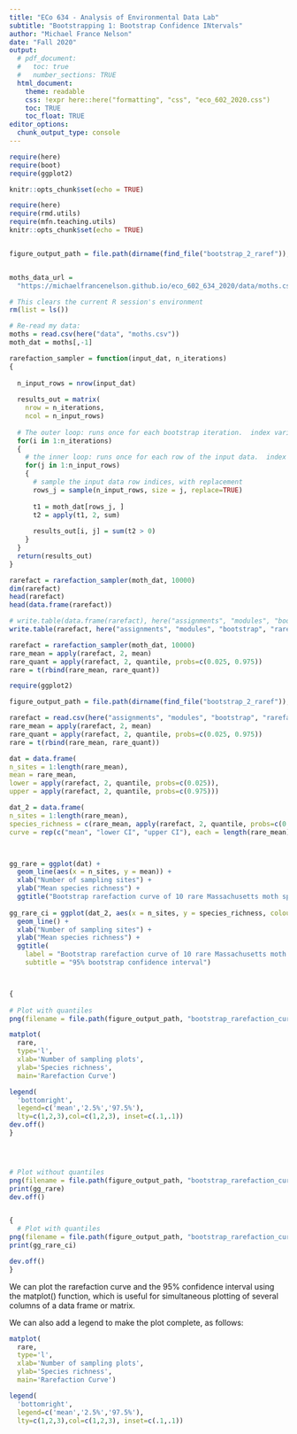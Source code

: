 ```yaml
---
title: "ECo 634 - Analysis of Environmental Data Lab"
subtitle: "Bootstrapping 1: Bootstrap Confidence INtervals"
author: "Michael France Nelson"
date: "Fall 2020"
output:
  # pdf_document:
  #   toc: true
  #   number_sections: TRUE
  html_document:
    theme: readable
    css: !expr here::here("formatting", "css", "eco_602_2020.css")
    toc: TRUE
    toc_float: TRUE
editor_options: 
  chunk_output_type: console
---
```


```r
require(here)
require(boot)
require(ggplot2)

knitr::opts_chunk$set(echo = TRUE)

require(here)
require(rmd.utils)
require(mfn.teaching.utils)
knitr::opts_chunk$set(echo = TRUE)


figure_output_path = file.path(dirname(find_file("bootstrap_2_raref")), "figures")


moths_data_url = 
  "https://michaelfrancenelson.github.io/eco_602_634_2020/data/moths.csv"

```


```r

# This clears the current R session's environment
rm(list = ls())

# Re-read my data:
moths = read.csv(here("data", "moths.csv"))
moth_dat = moths[,-1]

rarefaction_sampler = function(input_dat, n_iterations)
{
  
  n_input_rows = nrow(input_dat)
  
  results_out = matrix(
    nrow = n_iterations,
    ncol = n_input_rows)
  
  # The outer loop: runs once for each bootstrap iteration.  index variable is i
  for(i in 1:n_iterations)
  {
    # the inner loop: runs once for each row of the input data.  index variable is j
    for(j in 1:n_input_rows)
    {
      # sample the input data row indices, with replacement
      rows_j = sample(n_input_rows, size = j, replace=TRUE)
      
      t1 = moth_dat[rows_j, ]
      t2 = apply(t1, 2, sum)
      
      results_out[i, j] = sum(t2 > 0)
    }
  }
  return(results_out)
}

rarefact = rarefaction_sampler(moth_dat, 10000)
dim(rarefact)
head(rarefact)
head(data.frame(rarefact))

# write.table(data.frame(rarefact), here("assignments", "modules", "bootstrap", "rarefact.csv"), col.names = FALSE)
write.table(rarefact, here("assignments", "modules", "bootstrap", "rarefact.csv"), col.names = FALSE, row.names = FALSE, sep = ",")

```



```r
rarefact = rarefaction_sampler(moth_dat, 10000)
rare_mean = apply(rarefact, 2, mean)
rare_quant = apply(rarefact, 2, quantile, probs=c(0.025, 0.975))
rare = t(rbind(rare_mean, rare_quant))
```



```r
require(ggplot2)

figure_output_path = file.path(dirname(find_file("bootstrap_2_raref")), "figures")

rarefact = read.csv(here("assignments", "modules", "bootstrap", "rarefact.csv"))
rare_mean = apply(rarefact, 2, mean)
rare_quant = apply(rarefact, 2, quantile, probs=c(0.025, 0.975))
rare = t(rbind(rare_mean, rare_quant))

dat = data.frame(
n_sites = 1:length(rare_mean),
mean = rare_mean,
lower = apply(rarefact, 2, quantile, probs=c(0.025)),
upper = apply(rarefact, 2, quantile, probs=c(0.975)))

dat_2 = data.frame(
n_sites = 1:length(rare_mean),
species_richness = c(rare_mean, apply(rarefact, 2, quantile, probs=c(0.025)), apply(rarefact, 2, quantile, probs=c(0.975))),
curve = rep(c("mean", "lower CI", "upper CI"), each = length(rare_mean)))



gg_rare = ggplot(dat) + 
  geom_line(aes(x = n_sites, y = mean)) +
  xlab("Number of sampling sites") +
  ylab("Mean species richness") +
  ggtitle("Bootstrap rarefaction curve of 10 rare Massachusetts moth species")
  
gg_rare_ci = ggplot(dat_2, aes(x = n_sites, y = species_richness, colour = curve)) + 
  geom_line() +
  xlab("Number of sampling sites") +
  ylab("Mean species richness") +
  ggtitle(
    label = "Bootstrap rarefaction curve of 10 rare Massachusetts moth species",
    subtitle = "95% bootstrap confidence interval")



{
  
# Plot with quantiles
png(filename = file.path(figure_output_path, "bootstrap_rarefaction_curve_quantiles.png"), width = 1800, height = 1000, res = 220)

matplot(
  rare,
  type='l',
  xlab='Number of sampling plots',
  ylab='Species richness', 
  main='Rarefaction Curve')

legend(
  'bottomright',
  legend=c('mean','2.5%','97.5%'),
  lty=c(1,2,3),col=c(1,2,3), inset=c(.1,.1))
dev.off()
}




# Plot without quantiles
png(filename = file.path(figure_output_path, "bootstrap_rarefaction_curve.png"), width = 1800, height = 1000, res = 220)
print(gg_rare)
dev.off()


{
  # Plot with quantiles
png(filename = file.path(figure_output_path, "bootstrap_rarefaction_curve_quantiles_gg.png"), width = 1800, height = 1000, res = 220)
print(gg_rare_ci)

dev.off()
}

```




We can plot the rarefaction curve and the 95% confidence interval using the matplot() function, which is useful for simultaneous plotting of several columns of a data frame or matrix.

We can also add a legend to make the plot complete, as follows:

```r
matplot(
  rare,
  type='l',
  xlab='Number of sampling plots',
  ylab='Species richness', 
  main='Rarefaction Curve')

legend(
  'bottomright',
  legend=c('mean','2.5%','97.5%'),
  lty=c(1,2,3),col=c(1,2,3), inset=c(.1,.1))

```



